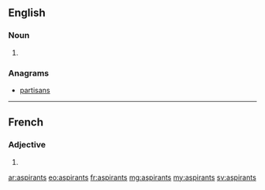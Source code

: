 ==English==

===Noun===
{{head|en}}

# {{plural of|aspirant}}

===Anagrams===
* [[partisans#English|partisans]]

----

==French==

===Adjective===
{{fr-adj-form}} {{m-p}}

# {{masculine plural of|aspirant|lang=fr}}

[[ar:aspirants]]
[[eo:aspirants]]
[[fr:aspirants]]
[[mg:aspirants]]
[[my:aspirants]]
[[sv:aspirants]]